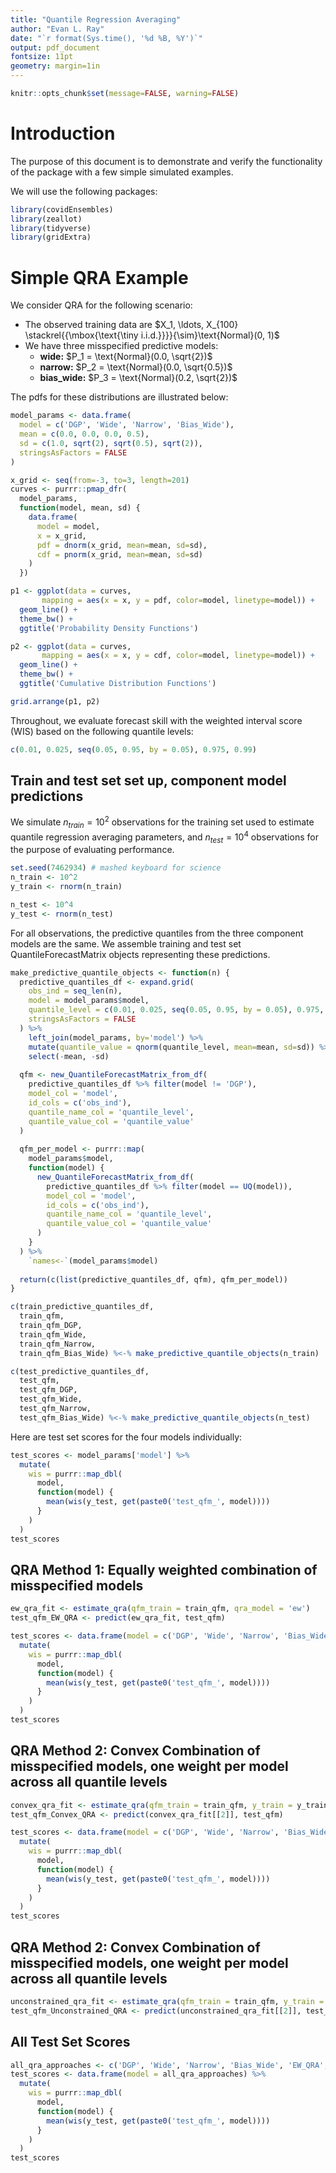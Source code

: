 ```yaml
---
title: "Quantile Regression Averaging"
author: "Evan L. Ray"
date: "`r format(Sys.time(), '%d %B, %Y')`"
output: pdf_document
fontsize: 11pt
geometry: margin=1in
---
```


```r
knitr::opts_chunk$set(message=FALSE, warning=FALSE)
```

\def\simiid{\stackrel{{\mbox{\text{\tiny i.i.d.}}}}{\sim}}

# Introduction

The purpose of this document is to demonstrate and verify the functionality of the package with a few simple simulated examples.

We will use the following packages:

```r
library(covidEnsembles)
library(zeallot)
library(tidyverse)
library(gridExtra)
```

# Simple QRA Example

We consider QRA for the following scenario:

 * The observed training data are $X_1, \ldots, X_{100} \simiid \text{Normal}(0, 1)$
 * We have three misspecified predictive models:
    * **wide:** $P_1 = \text{Normal}(0.0, \sqrt{2})$
    * **narrow:** $P_2 = \text{Normal}(0.0, \sqrt{0.5})$
    * **bias\_wide:** $P_3 = \text{Normal}(0.2, \sqrt{2})$

The pdfs for these distributions are illustrated below:

```r
model_params <- data.frame(
  model = c('DGP', 'Wide', 'Narrow', 'Bias_Wide'),
  mean = c(0.0, 0.0, 0.0, 0.5),
  sd = c(1.0, sqrt(2), sqrt(0.5), sqrt(2)),
  stringsAsFactors = FALSE
)

x_grid <- seq(from=-3, to=3, length=201)
curves <- purrr::pmap_dfr(
  model_params,
  function(model, mean, sd) {
    data.frame(
      model = model,
      x = x_grid,
      pdf = dnorm(x_grid, mean=mean, sd=sd),
      cdf = pnorm(x_grid, mean=mean, sd=sd)
    )
  })

p1 <- ggplot(data = curves,
       mapping = aes(x = x, y = pdf, color=model, linetype=model)) +
  geom_line() +
  theme_bw() +
  ggtitle('Probability Density Functions')

p2 <- ggplot(data = curves,
       mapping = aes(x = x, y = cdf, color=model, linetype=model)) +
  geom_line() +
  theme_bw() +
  ggtitle('Cumulative Distribution Functions')

grid.arrange(p1, p2)
```

Throughout, we evaluate forecast skill with the weighted interval score (WIS) based on the following quantile levels:

```r
c(0.01, 0.025, seq(0.05, 0.95, by = 0.05), 0.975, 0.99)
```

## Train and test set set up, component model predictions

We simulate $n_{train}=10^2$ observations for the training set used to estimate quantile regression averaging parameters, and $n_{test} = 10^4$ observations for the purpose of evaluating performance.

```r
set.seed(7462934) # mashed keyboard for science
n_train <- 10^2
y_train <- rnorm(n_train)

n_test <- 10^4
y_test <- rnorm(n_test)
```

For all observations, the predictive quantiles from the three component models are the same.  We assemble training and test set QuantileForecastMatrix objects representing these predictions.

```r
make_predictive_quantile_objects <- function(n) {
  predictive_quantiles_df <- expand.grid(
    obs_ind = seq_len(n),
    model = model_params$model,
    quantile_level = c(0.01, 0.025, seq(0.05, 0.95, by = 0.05), 0.975, 0.99),
    stringsAsFactors = FALSE
  ) %>%
    left_join(model_params, by='model') %>%
    mutate(quantile_value = qnorm(quantile_level, mean=mean, sd=sd)) %>%
    select(-mean, -sd)
  
  qfm <- new_QuantileForecastMatrix_from_df(
    predictive_quantiles_df %>% filter(model != 'DGP'),
    model_col = 'model',
    id_cols = c('obs_ind'),
    quantile_name_col = 'quantile_level',
    quantile_value_col = 'quantile_value'
  )
  
  qfm_per_model <- purrr::map(
    model_params$model,
    function(model) {
      new_QuantileForecastMatrix_from_df(
        predictive_quantiles_df %>% filter(model == UQ(model)),
        model_col = 'model',
        id_cols = c('obs_ind'),
        quantile_name_col = 'quantile_level',
        quantile_value_col = 'quantile_value'
      )
    }
  ) %>%
    `names<-`(model_params$model)
  
  return(c(list(predictive_quantiles_df, qfm), qfm_per_model))
}

c(train_predictive_quantiles_df,
  train_qfm,
  train_qfm_DGP,
  train_qfm_Wide,
  train_qfm_Narrow,
  train_qfm_Bias_Wide) %<-% make_predictive_quantile_objects(n_train)

c(test_predictive_quantiles_df,
  test_qfm,
  test_qfm_DGP,
  test_qfm_Wide,
  test_qfm_Narrow,
  test_qfm_Bias_Wide) %<-% make_predictive_quantile_objects(n_test)
```

Here are test set scores for the four models individually:

```r
test_scores <- model_params['model'] %>%
  mutate(
    wis = purrr::map_dbl(
      model,
      function(model) {
        mean(wis(y_test, get(paste0('test_qfm_', model))))
      }
    )
  )
test_scores
```

## QRA Method 1: Equally weighted combination of misspecified models

```r
ew_qra_fit <- estimate_qra(qfm_train = train_qfm, qra_model = 'ew')
test_qfm_EW_QRA <- predict(ew_qra_fit, test_qfm)
```

```r
test_scores <- data.frame(model = c('DGP', 'Wide', 'Narrow', 'Bias_Wide', 'EW_QRA')) %>%
  mutate(
    wis = purrr::map_dbl(
      model,
      function(model) {
        mean(wis(y_test, get(paste0('test_qfm_', model))))
      }
    )
  )
test_scores
```


## QRA Method 2: Convex Combination of misspecified models, one weight per model across all quantile levels

```r
convex_qra_fit <- estimate_qra(qfm_train = train_qfm, y_train = y_train, qra_model = 'convex_per_model')
test_qfm_Convex_QRA <- predict(convex_qra_fit[[2]], test_qfm)
```

```r
test_scores <- data.frame(model = c('DGP', 'Wide', 'Narrow', 'Bias_Wide', 'EW_QRA', 'Convex_QRA')) %>%
  mutate(
    wis = purrr::map_dbl(
      model,
      function(model) {
        mean(wis(y_test, get(paste0('test_qfm_', model))))
      }
    )
  )
test_scores
```


## QRA Method 2: Convex Combination of misspecified models, one weight per model across all quantile levels

```r
unconstrained_qra_fit <- estimate_qra(qfm_train = train_qfm, y_train = y_train, qra_model = 'unconstrained_per_model')
test_qfm_Unconstrained_QRA <- predict(unconstrained_qra_fit[[2]], test_qfm)
```


## All Test Set Scores

```r
all_qra_approaches <- c('DGP', 'Wide', 'Narrow', 'Bias_Wide', 'EW_QRA', 'Convex_QRA', 'Unconstrained_QRA')
test_scores <- data.frame(model = all_qra_approaches) %>%
  mutate(
    wis = purrr::map_dbl(
      model,
      function(model) {
        mean(wis(y_test, get(paste0('test_qfm_', model))))
      }
    )
  )
test_scores
```
